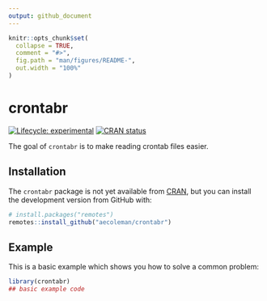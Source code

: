 ```yaml
---
output: github_document
---
```


<!-- README.md is generated from README.Rmd. Please edit that file -->

```r
knitr::opts_chunk$set(
  collapse = TRUE,
  comment = "#>",
  fig.path = "man/figures/README-",
  out.width = "100%"
)
```

# crontabr

<!-- badges: start -->
[![Lifecycle: experimental](https://img.shields.io/badge/lifecycle-experimental-orange.svg)](https://www.tidyverse.org/lifecycle/#experimental)
[![CRAN status](https://www.r-pkg.org/badges/version/crontab)](https://CRAN.R-project.org/package=crontab)
<!-- badges: end -->

The goal of `crontabr` is to make reading crontab files easier.  

## Installation

The `crontabr` package is not yet available from [CRAN](https://CRAN.R-project.org), but you can install the development version from GitHub with:

``` r
# install.packages("remotes")
remotes::install_github("aecoleman/crontabr")
```


<!-- You can install the pre-released/early access version of `crontab` from [CRAN](https://CRAN.R-project.org) with: -->

<!-- ``` r -->
<!-- install.packages("crontabr") -->
<!-- ``` -->

## Example

This is a basic example which shows you how to solve a common problem:

```r
library(crontabr)
## basic example code
```
